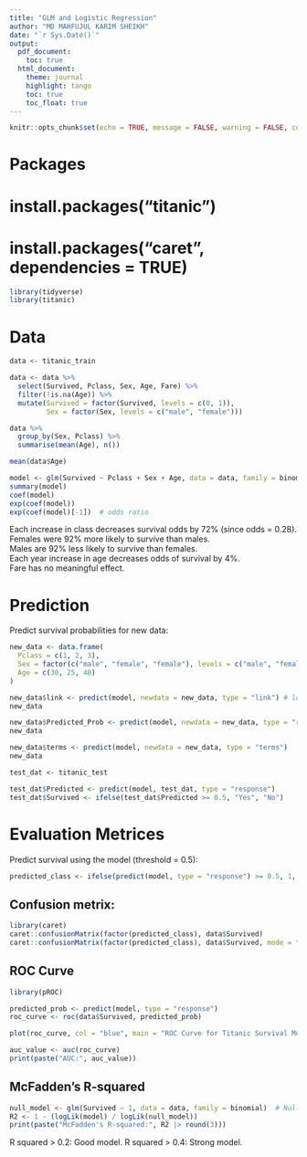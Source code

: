 ---
title: "GLM and Logistic Regression"
author: "MD MAHFUJUL KARIM SHEIKH"
date: "`r Sys.Date()`"
output:
  pdf_document:
    toc: true
  html_document:
    theme: journal
    highlight: tango
    toc: true
    toc_float: true
---

```{r setup, include=FALSE}
knitr::opts_chunk$set(echo = TRUE, message = FALSE, warning = FALSE, comment = NA)
```

# Packages
# install.packages("titanic")
# install.packages("caret", dependencies = TRUE)



```{r}
library(tidyverse)
library(titanic)
```


# Data

```{r}
data <- titanic_train

data <- data %>%
  select(Survived, Pclass, Sex, Age, Fare) %>%  
  filter(!is.na(Age)) %>%  
  mutate(Survived = factor(Survived, levels = c(0, 1)),
         Sex = factor(Sex, levels = c("male", "female")))
```

```{r}
data %>% 
  group_by(Sex, Pclass) %>% 
  summarise(mean(Age), n())

mean(data$Age)
```


```{r}
model <- glm(Survived ~ Pclass + Sex + Age, data = data, family = binomial)
summary(model)
coef(model)
exp(coef(model))
exp(coef(model)[-1])  # odds ratio
```

Each increase in class decreases survival odds by 72% (since odds = 0.28).    
Females were 92% more likely to survive than males.     
Males are 92% less likely to survive than females.    
Each year increase in age decreases odds of survival by 4%.   
Fare has no meaningful effect.     

# Prediction

Predict survival probabilities for new data:

```{r}
new_data <- data.frame(
  Pclass = c(1, 2, 3),  
  Sex = factor(c("male", "female", "female"), levels = c("male", "female")),
  Age = c(30, 25, 40)
)

new_data$link <- predict(model, newdata = new_data, type = "link") # log(odds)
new_data

new_data$Predicted_Prob <- predict(model, newdata = new_data, type = "response")
new_data

new_data$terms <- predict(model, newdata = new_data, type = "terms")
new_data
```


```{r}
test_dat <- titanic_test

test_dat$Predicted <- predict(model, test_dat, type = "response")
test_dat$Survived <- ifelse(test_dat$Predicted >= 0.5, "Yes", "No")
```


# Evaluation Metrices

Predict survival using the model (threshold = 0.5):
```{r}
predicted_class <- ifelse(predict(model, type = "response") >= 0.5, 1, 0)  # Convert probability to class
```

## Confusion metrix:

```{r}
library(caret)
caret::confusionMatrix(factor(predicted_class), data$Survived)
caret::confusionMatrix(factor(predicted_class), data$Survived, mode = "prec_recall")
```

## ROC Curve

```{r}
library(pROC)

predicted_prob <- predict(model, type = "response")
roc_curve <- roc(data$Survived, predicted_prob)

plot(roc_curve, col = "blue", main = "ROC Curve for Titanic Survival Model")

auc_value <- auc(roc_curve)
print(paste("AUC:", auc_value))
```

## McFadden's R-squared

```{r}
null_model <- glm(Survived ~ 1, data = data, family = binomial)  # Null model (only intercept, no predictors)
R2 <- 1 - (logLik(model) / logLik(null_model))
print(paste("McFadden's R-squared:", R2 |> round(3)))
```

R squared > 0.2: Good model.
R squared > 0.4: Strong model.


